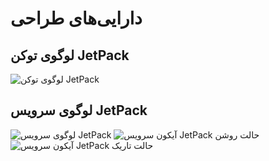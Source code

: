 # دارایی‌های طراحی

## لوگوی توکن JetPack

![لوگوی توکن JetPack](/images/jetpack.svg)

## لوگوی سرویس JetPack

![لوگوی سرویس JetPack](/images/jetpack_image.png)
![آیکون سرویس JetPack حالت روشن](/images/jetpack_logo.svg)
![آیکون سرویس JetPack حالت تاریک](/images/jetpack_logo_dark.svg)